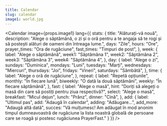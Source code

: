 ```yaml
---
title: Calendar
slug: calendar
image1: world.jpg
---
```

<Calendar
  image={props.image1}
  lang={{
    stats: {
      title: "Alăturați-vă nouă",
      description: "Alege o săptămână, o zi și o oră pentru a te angaja să te rogi și să postești alături de oameni din întreaga lume.",
      days: "Zile",
      hours: "Ore",
      prayer_times: "Ora de rugăciune",
      fast_times: "Timpuri de post",
    },
    week: {
      label: "Alege o săptămână",
      week1: "Săptămâna 1",
      week2: "Săptămâna 2",
      week3: "Săptămâna 3",
      week4: "Săptămâna 4",
    },
    day: {
      label: "Alege o zi",
      sundays: "Duminica",
      mondays: "Luni",
      tuesdays: "Marți",
      wednesdays: "Miercuri",
      thursdays: "Joi",
      fridays: "Vineri",
      saturdays: "Sâmbătă",
    },
    time: {
      label: "Alege o oră de rugăciune",
    },
    repeat: {
      label: "Repetă opțiunile",
      monthly: "În fiecare lună",
      biweekly: "O dată la două săptămâni",
      weekly: "În fiecare săptămână",
    },
    fast: {
      label: "Alege o masă",
      hint: "Doriți să alegeți o masă din care să postiți pentru ziua respectivă?",
      select: "Alege o masă",
      breakfast: "Micul dejun",
      lunch: "Prânz",
      dinner: "Cină",
    },
    add: {
      label: "Ultimul pas",
      add: "Adaugă în calendar",
      adding: "Adăugare...",
      add_more: "Adaugă altă dată",
      succes: "Vă mulțumesc! Am adăugat în mod anonim timpul dumneavoastră de rugăciune la lista noastră globală de persoane care se roagă și postesc rugăciunea PrayerFast."
    }
  }}
/>
